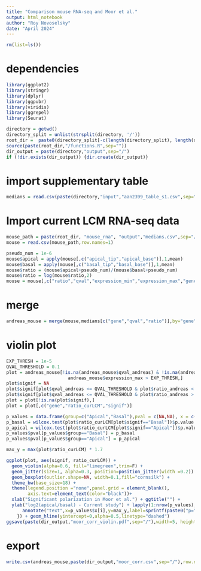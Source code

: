 ---
title: "Comparison mouse RNA-seq and Moor et al."
output: html_notebook
author: "Roy Novoselsky"
date: "April 2024"
---

```{r}
rm(list=ls()) 
```

# dependencies
```{r}
library(ggplot2)
library(stringr)
library(dplyr)
library(ggpubr)
library(viridis)
library(ggrepel)
library(Seurat)

directory = getwd()
directory_split = unlist(strsplit(directory, '/'))
root_dir =  paste0(directory_split[-c(length(directory_split), length(directory_split)-1)], collapse = '/')
source(paste(root_dir,"/functions.R",sep=""))
dir_output = paste(directory,"output",sep="/")
if (!dir.exists(dir_output)) {dir.create(dir_output)}
```

# import supplementary table
```{r}
medians = read.csv(paste(directory,"input","aan2399_table_s1.csv",sep="/"),sep=";")
```

# Import current LCM RNA-seq data
```{r}
mouse_path = paste(root_dir, "mouse_rna", "output","medians.csv",sep="/")
mouse = read.csv(mouse_path,row.names=1)

pseudo_num = 1e-6
mouse$apical = apply(mouse[,c("apical_tip","apical_base")],1,mean)
mouse$basal = apply(mouse[,c("basal_tip","basal_base")],1,mean)
mouse$ratio = (mouse$apical+pseudo_num)/(mouse$basal+pseudo_num)
mouse$ratio = log(mouse$ratio,2)
mouse = mouse[,c("ratio","qval","expression_min","expression_max","gene")]
```

# merge
```{r Warning=F}
andreas_mouse = merge(mouse,medians[c("gene","qval","ratio")],by="gene",suffixes=c("_curLCM","_andreas"))

```

# violin plot
```{r}
EXP_THRESH = 1e-5
QVAL_THRESHOLD = 0.1
plot = andreas_mouse[!is.na(andreas_mouse$qval_andreas) & !is.na(andreas_mouse$qval_curLCM) & 
                       andreas_mouse$expression_max > EXP_THRESH,]
plot$signif = NA
plot$signif[plot$qval_andreas <= QVAL_THRESHOLD & plot$ratio_andreas < 0] = "Basal"
plot$signif[plot$qval_andreas <= QVAL_THRESHOLD & plot$ratio_andreas > 0] = "Apical"
plot = plot[!is.na(plot$signif),]
plot = plot[,c("gene","ratio_curLCM","signif")]

p_values = data.frame(group=c("Apical","Basal"),pval = c(NA,NA), x = c(1,2))
p_basal = wilcox.test(plot$ratio_curLCM[plot$signif=="Basal"])$p.value
p_apical = wilcox.test(plot$ratio_curLCM[plot$signif=="Apical"])$p.value
p_values$pval[p_values$group=="Basal"] = p_basal
p_values$pval[p_values$group=="Apical"] = p_apical

max_y = max(plot$ratio_curLCM) * 1.7 

ggplot(plot, aes(signif, ratio_curLCM)) +
  geom_violin(alpha=0.6, fill="limegreen",trim=F) +
  geom_jitter(size=1, alpha=0.3, position=position_jitter(width =0.2)) +
  geom_boxplot(outlier.shape=NA, width=0.1,fill="cornsilk") +
  theme_bw(base_size=18) + 
  theme(legend.position ="none",panel.grid = element_blank(),
        axis.text=element_text(color="black"))+
  xlab("Significant polarization in Moor et al.") + ggtitle("") +
  ylab("log2(apical/basal) - Current study") + lapply(1:nrow(p_values), function(i) {
      annotate("text",x=p_values$x[i],y=max_y,label=sprintf(paste0("p=",format.pval(p_values$pval[i],digits=2))), size=4)
    }) + geom_hline(yintercept=0,alpha=0.5,linetype="dashed") 
ggsave(paste(dir_output,"moor_corr_violin.pdf",sep="/"),width=5, height=5,units="in")

```

# export
```{r}
write.csv(andreas_mouse,paste(dir_output,"moor_corr.csv",sep="/"),row.names=F)
```
